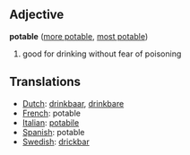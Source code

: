 ==Adjective==
'''potable''' ([[more potable]], [[most potable]])

#good for drinking without fear of poisoning

==Translations==
*[[Dutch]]: [[drinkbaar]], [[drinkbare]]
*[[French]]: potable
*[[Italian]]: [[potabile]]
*[[Spanish]]: potable
*[[Swedish]]: [[drickbar]]